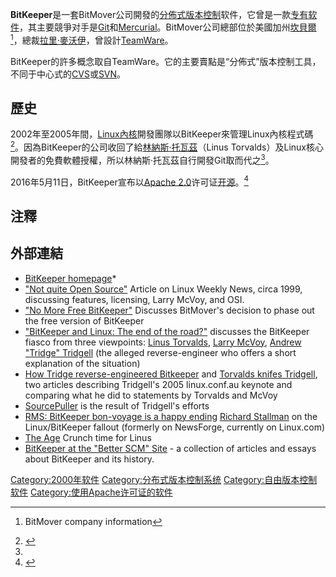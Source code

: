 {{Infobox software
|name                       = BitKeeper
|logo                       = Bitkeeper-logo.png
|logo size                  = 250px
|screenshot                 =
|caption                    =
|collapsible                =
|author                     = BitMover Inc.
|developer                  =
|released                   = {{Start date and age|2000|05|04}}
|discontinued               =
|latest release version     = 7.3.3
|latest release date        = {{Start date and age|2018|12|29}}<ref>{{cite web |url = https://users.bitkeeper.org/t/bk-7-3-3-released-2018-12-29/1111 |title = Bk-7.3.3 released 2018-12-29 |accessdate = 2020-04-23 |archive-date = 2019-02-24 |archive-url = https://web.archive.org/web/20190224173506/https://users.bitkeeper.org/t/bk-7-3-3-released-2018-12-29/1111 |dead-url = no }}</ref>
|latest preview version     =
|latest preview date        = <!-- {{Start date and age|YYYY|MM|DD}} -->
|status                     =
|programming language       = [[C語言|C語言]]
|operating system           = [[AIX|AIX]]、[[FreeBSD|FreeBSD]]、[[HP-UX|HP-UX]]、[[IRIX|IRIX]]、<br>[[Linux|Linux]]、[[Mac_OS_X|Mac OS X]]、[[NetBSD|NetBSD]]、<br>[[OpenBSD|OpenBSD]]、[[Solaris|Solaris]]、[[Windows|Windows]]
|platform                   =
|size                       =
|language                   =
|genre                      = [[分散式版本控制|分散式版本控制]]
|license                    = [[Apache_License#Version_2.0|Apache 2.0]]
|frequently updated         =
}}

'''BitKeeper'''是一套BitMover公司開發的[[分佈式版本控制|分佈式版本控制]]软件，它曾是一款[[专有软件|专有软件]]，其主要競爭对手是[[Git|Git]]和[[Mercurial|Mercurial]]。BitMover公司總部位於美國加州[[坎貝爾|坎貝爾]]<ref>{{cite web |url=http://www.bitkeeper.com/Company.html |title=存档副本 |accessdate=2010-04-27 |deadurl=yes |archiveurl=https://web.archive.org/web/20090907101436/http://www.bitkeeper.com/Company.html |archivedate=2009-09-07 }} BitMover company information</ref>，總裁[[拉里·麥沃伊|拉里·麥沃伊]]，曾設計[[TeamWare|TeamWare]]。

BitKeeper的許多概念取自TeamWare。它的主要賣點是“分佈式”版本控制工具，不同于中心式的[[協作版本系統|CVS]]或[[Subversion|SVN]]。

==歷史==
2002年至2005年間，[[Linux內核|Linux內核]]開發團隊以BitKeeper來管理Linux內核程式碼<ref name=":0">{{Cite news|url=http://www.infoworld.com/article/2670360/operating-systems/linus-torvalds--bitkeeper-blunder.html|title=Linus Torvalds' BitKeeper blunder|last=McAllister|first=Neil|work=InfoWorld|access-date=2017-03-19|language=en|archive-date=2015-08-26|archive-url=https://web.archive.org/web/20150826064920/http://www.infoworld.com/article/2670360/operating-systems/linus-torvalds--bitkeeper-blunder.html|dead-url=no}}</ref>。因為BitKeeper的公司收回了給[[林納斯·托瓦茲|林納斯·托瓦茲]]（Linus Torvalds）及Linux核心開發者的免費軟體授權，所以林納斯·托瓦茲自行開發Git取而代之<ref name=":0" />。 

2016年5月11日，BitKeeper宣布以[[Apache_2.0|Apache 2.0]]许可证[[开源|开源]]。<ref>{{cite web|title=Git诞生11年后，BitKeeper宣布开源|url=http://www.solidot.org/story?sid=48171|website=solidot|accessdate=2016-05-15|archive-date=2016-05-12|archive-url=https://web.archive.org/web/20160512171822/http://www.solidot.org/story?sid=48171|dead-url=no}}</ref>

==注釋==
{{reflist}}

==外部連結==
{{wikinews|Bitmover ends free Bitkeeper, replacement sought for managing Linux kernel code}}
*[http://www.bitkeeper.com/ BitKeeper homepage]* {{Wayback|url=http://www.bitkeeper.com/ |date=20040407120555 }}
*[http://lwn.net/1999/features/BitKeeper.php3 "Not quite Open Source"]{{Wayback|url=http://lwn.net/1999/features/BitKeeper.php3 |date=20100612154501 }} Article on Linux Weekly News, circa 1999, discussing features, licensing, Larry McVoy, and OSI.
*[https://archive.is/20120523214930/kerneltrap.org/node/4966 "No More Free BitKeeper"] Discusses BitMover's decision to phase out the free version of BitKeeper
*[https://web.archive.org/web/20080207202800/http://www.linux.com/articles/44147 "BitKeeper and Linux: The end of the road?"] discusses the BitKeeper fiasco from three viewpoints: [[Linus_Torvalds|Linus Torvalds]], [[Larry_McVoy|Larry McVoy]], [[Andrew_Tridgell|Andrew "Tridge" Tridgell]] (the alleged reverse-engineer who offers a short explanation of the situation)
*[http://lwn.net/Articles/132938/ How Tridge reverse-engineered Bitkeeper]{{Wayback|url=http://lwn.net/Articles/132938/ |date=20151016223310 }} and [http://www.theregister.co.uk/2005/04/14/torvalds_attacks_tridgell/ Torvalds knifes Tridgell]{{Wayback|url=http://www.theregister.co.uk/2005/04/14/torvalds_attacks_tridgell/ |date=20100421222101 }}, two articles describing Tridgell's 2005 linux.conf.au keynote and comparing what he did to statements by Torvalds and McVoy
*[http://sourceforge.net/projects/sourcepuller/ SourcePuller]{{Wayback|url=http://sourceforge.net/projects/sourcepuller/ |date=20100327054011 }} is the result of Tridgell's efforts
*[https://web.archive.org/web/20081120101143/http://www.linux.com/articles/44465 RMS: BitKeeper bon-voyage is a happy ending] [[Richard_Stallman|Richard Stallman]] on the Linux/BitKeeper fallout (formerly on NewsForge, currently on Linux.com)
*[http://www.theage.com.au/news/Soapbox/Crunch-time-for-Linus/2005/04/14/1113251731624.html The Age]{{Wayback|url=http://www.theage.com.au/news/Soapbox/Crunch-time-for-Linus/2005/04/14/1113251731624.html |date=20110103002430 }} Crunch time for Linus
*[https://web.archive.org/web/20100415212143/http://better-scm.berlios.de/bk/ BitKeeper at the "Better SCM" Site] - a collection of articles and essays about BitKeeper and its history.

{{Revision control software}}
[[Category:2000年软件|Category:2000年软件]]
[[Category:分布式版本控制系统|Category:分布式版本控制系统]]
[[Category:自由版本控制软件|Category:自由版本控制软件]]
[[Category:使用Apache许可证的软件|Category:使用Apache许可证的软件]]